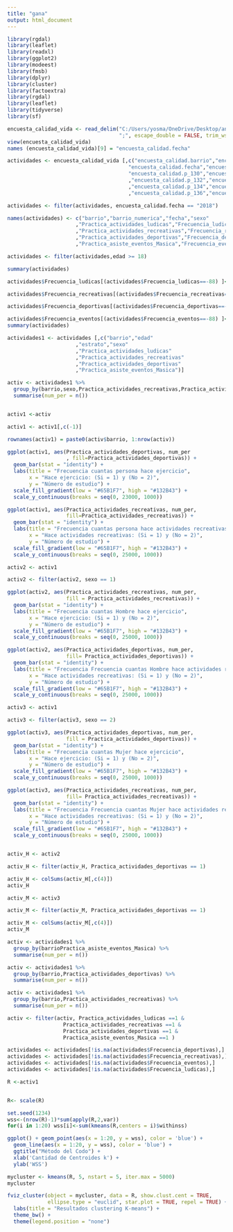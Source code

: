 ---
title: "gana"
output: html_document
---

```{r setup, include=FALSE}
library(rgdal)
library(leaflet)
library(readxl)
library(ggplot2)
library(modeest)
library(fmsb)
library(dplyr)
library(cluster)
library(factoextra)
library(rgdal)
library(leaflet)
library(tidyverse)
library(sf)
```


```{r}
encuesta_calidad_vida <- read_delim("C:/Users/yosma/OneDrive/Desktop/analisis/encuesta_calidad_vida.csv", 
                                    ";", escape_double = FALSE, trim_ws = TRUE)
view(encuesta_calidad_vida)
names (encuesta_calidad_vida)[9] = "encuesta_calidad.fecha"
```

```{r}
actividades <- encuesta_calidad_vida [,c("encuesta_calidad.barrio","encuesta_calidad.p_7",
                                       "encuesta_calidad.fecha","encuesta_calidad.p_15",
                                       "encuesta_calidad.p_130","encuesta_calidad.p_131"
                                       ,"encuesta_calidad.p_132","encuesta_calidad.p_133"
                                       ,"encuesta_calidad.p_134","encuesta_calidad.p_135"
                                       ,"encuesta_calidad.p_136","encuesta_calidad.p_137")]
```

```{r}
actividades <- filter(actividades, encuesta_calidad.fecha == "2018")
```


```{r}
names(actividades) <- c("barrio","barrio_numerica","fecha","sexo"
                      ,"Practica_actividades_ludicas","Frecuencia_ludicas"
                      ,"Practica_actividades_recreativas","Frecuencia_recreativas"
                      ,"Practica_actividades_deportivas","Frecuencia_deportivas"
                      ,"Practica_asiste_eventos_Masica","Frecuencia_eventos")
```

```{r}
actividades <- filter(actividades,edad >= 18)
```

```{r}
summary(actividades)
```



```{r}
actividades$Frecuencia_ludicas[(actividades$Frecuencia_ludicas==-88) ]<-NA

actividades$Frecuencia_recreativas[(actividades$Frecuencia_recreativas==-88) ]<-NA

actividades$Frecuencia_deportivas[(actividades$Frecuencia_deportivas==-88) ]<-NA

actividades$Frecuencia_eventos[(actividades$Frecuencia_eventos==-88) ]<-NA
summary(actividades)
```


```{r}
actividades1 <- actividades [,c("barrio","edad"
                      ,"estrato","sexo"
                      ,"Practica_actividades_ludicas"
                      ,"Practica_actividades_recreativas"
                      ,"Practica_actividades_deportivas"
                      ,"Practica_asiste_eventos_Masica")]
```


```{r}
activ <- actividades1 %>%
  group_by(barrio,sexo,Practica_actividades_recreativas,Practica_actividades_deportivas) %>%
  summarise(num_per = n())


activ1 <-activ

activ1 <- activ1[,c(-1)]

rownames(activ1) = paste0(activ$barrio, 1:nrow(activ))
```


```{r}
ggplot(activ1, aes(Practica_actividades_deportivas, num_per
                   , fill=Practica_actividades_deportivas)) +
  geom_bar(stat = "identity") +
  labs(title = "Frecuencia cuantas persona hace ejercicio",
       x = "Hace ejercicio: (Si = 1) y (No = 2)",
       y = "Número de estudio") +
  scale_fill_gradient(low = "#65B1F7", high = "#132B43") +
  scale_y_continuous(breaks = seq(0, 23000, 1000))
```

```{r}
ggplot(activ1, aes(Practica_actividades_recreativas, num_per,
                   fill=Practica_actividades_recreativas)) +
  geom_bar(stat = "identity") +
  labs(title = "Frecuencia cuantas persona hace actividades recreativas",
       x = "Hace actividades recreativas: (Si = 1) y (No = 2)",
       y = "Número de estudio") +
  scale_fill_gradient(low = "#65B1F7", high = "#132B43") +
  scale_y_continuous(breaks = seq(0, 25000, 1000))
```

```{r}
activ2 <- activ1

activ2 <- filter(activ2, sexo == 1)

ggplot(activ2, aes(Practica_actividades_recreativas, num_per,
                   fill = Practica_actividades_recreativas)) +
  geom_bar(stat = "identity") +
  labs(title = "Frecuencia cuantas Hombre hace ejercicio",
       x = "Hace ejercicio: (Si = 1) y (No = 2)",
       y = "Número de estudio") +
  scale_fill_gradient(low = "#65B1F7", high = "#132B43") +
  scale_y_continuous(breaks = seq(0, 25000, 1000))

```

```{r}
ggplot(activ2, aes(Practica_actividades_deportivas, num_per,
                   fill= Practica_actividades_deportivas)) +
  geom_bar(stat = "identity") +
  labs(title = "Frecuencia Frecuencia cuantas Hombre hace actividades recreativas",
       x = "Hace actividades recreativas: (Si = 1) y (No = 2)",
       y = "Número de estudio") +
  scale_fill_gradient(low = "#65B1F7", high = "#132B43") +
  scale_y_continuous(breaks = seq(0, 25000, 1000))
```

```{r}
activ3 <- activ1

activ3 <- filter(activ3, sexo == 2)

ggplot(activ3, aes(Practica_actividades_deportivas, num_per,
                   fill = Practica_actividades_deportivas)) +
  geom_bar(stat = "identity") +
  labs(title = "Frecuencia cuantas Mujer hace ejercicio",
       x = "Hace ejercicio: (Si = 1) y (No = 2)",
       y = "Número de estudio") +
  scale_fill_gradient(low = "#65B1F7", high = "#132B43") +
  scale_y_continuous(breaks = seq(0, 25000, 1000))

```

```{r}
ggplot(activ3, aes(Practica_actividades_recreativas, num_per,
                   fill= Practica_actividades_recreativas)) +
  geom_bar(stat = "identity") +
  labs(title = "Frecuencia Frecuencia cuantas Mujer hace actividades recreativas",
       x = "Hace actividades recreativas: (Si = 1) y (No = 2)",
       y = "Número de estudio") +
  scale_fill_gradient(low = "#65B1F7", high = "#132B43") +
  scale_y_continuous(breaks = seq(0, 25000, 1000))
```

```{r}

```


```{r}
activ_H <- activ2

activ_H <- filter(activ_H, Practica_actividades_deportivas == 1)

activ_H <- colSums(activ_H[,c(4)])
activ_H
```

```{r}
activ_M <- activ3

activ_M <- filter(activ_M, Practica_actividades_deportivas == 1)

activ_M <- colSums(activ_M[,c(4)])
activ_M
```


```{r}
activ <- actividades1 %>%
  group_by(barrioPractica_asiste_eventos_Masica) %>%
  summarise(num_per = n())
```

```{r}
activ <- actividades1 %>%
  group_by(barrio,Practica_actividades_deportivas) %>%
  summarise(num_per = n())
```

```{r}
activ <- actividades1 %>%
  group_by(barrio,Practica_actividades_recreativas) %>%
  summarise(num_per = n())
```


```{r}
activ <- filter(activ, Practica_actividades_ludicas ==1 & 
                  Practica_actividades_recreativas ==1 & 
                  Practica_actividades_deportivas ==1 & 
                  Practica_asiste_eventos_Masica ==1 )
```


```{r}

actividades <- actividades[!is.na(actividades$Frecuencia_deportivas),]
actividades <- actividades[!is.na(actividades$Frecuencia_recreativas),]
actividades <- actividades[!is.na(actividades$Frecuencia_eventos),]
actividades <- actividades[!is.na(actividades$Frecuencia_ludicas),]
```


```{r}
R <-activ1


R<- scale(R)

set.seed(1234)
wss<-(nrow(R)-1)*sum(apply(R,2,var))
for(i in 1:20) wss[i]<-sum(kmeans(R,centers = i)$withinss)
```


```{r}
ggplot() + geom_point(aes(x = 1:20, y = wss), color = 'blue') + 
  geom_line(aes(x = 1:20, y = wss), color = 'blue') + 
  ggtitle("Método del Codo") + 
  xlab('Cantidad de Centroides k') + 
  ylab('WSS')
```

```{r}
mycluster <- kmeans(R, 5, nstart = 5, iter.max = 5000)
mycluster
```


```{r}
fviz_cluster(object = mycluster, data = R, show.clust.cent = TRUE,
             ellipse.type = "euclid", star.plot = TRUE, repel = TRUE) +
  labs(title = "Resultados clustering K-means") +
  theme_bw() +
  theme(legend.position = "none")
```


